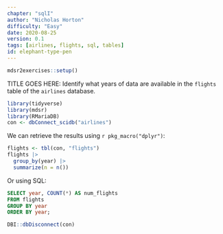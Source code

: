 ```yaml
---
chapter: "sqlI"
author: "Nicholas Horton"
difficulty: "Easy"
date: 2020-08-25 
version: 0.1
tags: [airlines, flights, sql, tables]
id: elephant-type-pen
---
```


```r
mdsr2exercises::setup()
```

TITLE GOES HERE: Identify what years of data are available in the `flights` table of the `airlines` database.

```r
library(tidyverse)
library(mdsr)
library(RMariaDB)
con <- dbConnect_scidb("airlines")
```

<!--begin-answer-->

We can retrieve the results using `r pkg_macro("dplyr")`:

```r
flights <- tbl(con, "flights")
flights |> 
  group_by(year) |>
  summarize(n = n())
```

Or using SQL:

```sql
SELECT year, COUNT(*) AS num_flights
FROM flights
GROUP BY year
ORDER BY year;
```

```r
DBI::dbDisconnect(con)
```


<!--end-answer-->


